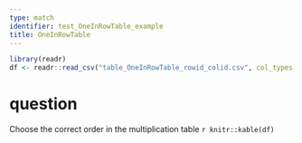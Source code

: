 ```yaml
---
type: match
identifier: test_OneInRowTable_example
title: OneInRowTable
---
```


```r
library(readr)
df <- readr::read_csv("table_OneInRowTable_rowid_colid.csv", col_types = "c")
```
# question
Choose the correct order in the multiplication table
`r knitr::kable(df)`

